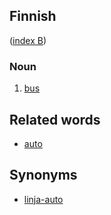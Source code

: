 ==Finnish==
([[Wiktionary:Finnish_index_b|index B]])

===Noun===

# [[bus]]

==Related words==

*[[auto]]

==Synonyms==

*[[linja-auto]]